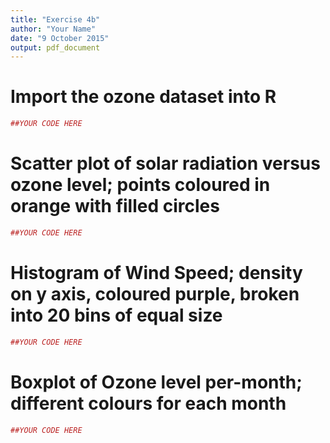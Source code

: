 ```yaml
---
title: "Exercise 4b"
author: "Your Name"
date: "9 October 2015"
output: pdf_document
---
```


# Import the ozone dataset into R

```r
##YOUR CODE HERE
```


# Scatter plot of solar radiation versus ozone level; points coloured in orange with filled circles

```r
##YOUR CODE HERE
```

# Histogram of Wind Speed; density on y axis, coloured purple, broken into 20 bins of equal size

```r
##YOUR CODE HERE
```

# Boxplot of Ozone level per-month; different colours for each month

```r
##YOUR CODE HERE
```

